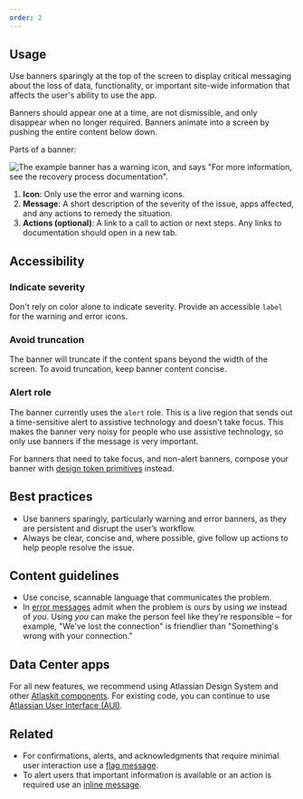 ```yaml
---
order: 2
---
```


## Usage

Use banners sparingly at the top of the screen to display critical messaging about the loss of data,
functionality, or important site-wide information that affects the user's ability to use the app.

Banners should appear one at a time, are not dismissible, and only disappear when no longer
required. Banners animate into a screen by pushing the entire content below down.

Parts of a banner:

![The example banner has a warning icon, and says "For more information, see the recovery process documentation".](./images/banner-anatomy.png)

1. **Icon**: Only use the error and warning icons.
2. **Message**: A short description of the severity of the issue, apps affected, and any actions to
   remedy the situation.
3. **Actions (optional)**: A link to a call to action or next steps. Any links to documentation
   should open in a new tab.

## Accessibility

### Indicate severity

Don't rely on color alone to indicate severity. Provide an accessible `label` for the warning and
error icons.

### Avoid truncation

The banner will truncate if the content spans beyond the width of the screen. To avoid truncation,
keep banner content concise.

<!-- For longer content that wraps, compose your banner with [design token primitives](/foundations/spacing/primitives/) instead. -->
<!-- Line should be added along with custom example, see ticket DSP-18650 -->

### Alert role

The banner currently uses the `alert` role. This is a live region that sends out a time-sensitive
alert to assistive technology and doesn't take focus. This makes the banner very noisy for people
who use assistive technology, so only use banners if the message is very important.

For banners that need to take focus, and non-alert banners, compose your banner with
[design token primitives](/foundations/spacing/primitives/) instead.

## Best practices

- Use banners sparingly, particularly warning and error banners, as they are persistent and disrupt
  the user’s workflow.
- Always be clear, concise and, where possible, give follow up actions to help people resolve the
  issue.

## Content guidelines

- Use concise, scannable language that communicates the problem.
- In [error messages](https://atlassian.design/content/designing-messages/writing-error-messages)
  admit when the problem is ours by using _we_ instead of _you_. Using _you_ can make the person
  feel like they’re responsible – for example, "We've lost the connection" is friendlier than
  "Something's wrong with your connection."

## Data Center apps

For all new features, we recommend using Atlassian Design System and other
[Atlaskit components](https://atlaskit.atlassian.com/). For existing code, you can continue to use
[Atlassian User Interface (AUI)](https://aui.atlassian.com/).

## Related

- For confirmations, alerts, and acknowledgments that require minimal user interaction use a
  [flag message](/components/flag).
- To alert users that important information is available or an action is required use an
  [inline message](/components/inline-message).
